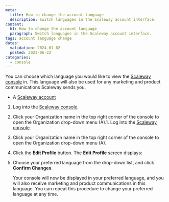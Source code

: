 ```yaml
---
meta:
  title: How to change the account language
  description: Switch languages in the Scaleway account interface.
content:
  h1: How to change the account language
  paragraph: Switch languages in the Scaleway account interface.
tags: account language change 
dates:
  validation: 2024-01-02
  posted: 2021-06-22
categories:
  - console
---
```


You can choose which language you would like to view the [Scaleway console](/console/account/concepts/#console) in. This language will also be used for any marketing and product communications Scaleway sends you.

<Macro id="requirements" />

- A [Scaleway account](https://console.scaleway.com/)

1. Log into the [Scaleway console](https://console.scaleway.com/).
    <Lightbox src="scaleway-console-menu.webp" alt="" />
2. Click your Organization name in the top right corner of the console to open the Organization drop-down menu (A).1. Log into the [Scaleway console](https://console.scaleway.com/).
    <Lightbox src="scaleway-console-menu.webp" alt="" />
2. Click your Organization name in the top right corner of the console to open the Organization drop-down menu (A).
4. Click the **Edit Profile** button. The **Edit Profile** screen displays:
    <Lightbox src="scaleway-edit-profile.webp" alt="" />
5. Choose your preferred language from the drop-down list, and click **Confirm Changes**.

    Your console will now be displayed in your preferred language, and you will also receive marketing and product communications in this language. You can repeat this procedure to change your preferred language at any time.

